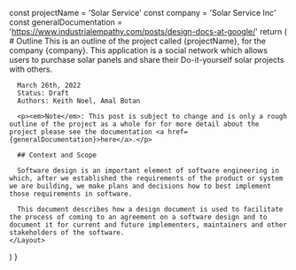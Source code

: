 
  const projectName = 'Solar Service'
  const company = 'Solar Service Inc'
  const generalDocumentation = 'https://www.industrialempathy.com/posts/design-docs-at-google/'
  return (
    <Layout>
      # Outline
      This is an outline of the project called {projectName}, for the company {company}. This application is a social network which allows users to purchase solar panels and share their Do-it-yourself solar projects with others.

      March 26th, 2022
      Status: Draft
      Authors: Keith Noel, Amal Botan

      <p><em>Note</em>: This post is subject to change and is only a rough outline of the project as a whole for for more detail about the project please see the documentation <a href={generalDocumentation}>here</a>.</p>

      ## Context and Scope
      
      Software design is an important element of software engineering in which, after we established the requirements of the product or system we are building, we make plans and decisions how to best implement those requirements in software.

      This document describes how a design document is used to facilitate the process of coming to an agreement on a software design and to document it for current and future implementers, maintainers and other stakeholders of the software.
    </Layout>

)
}
